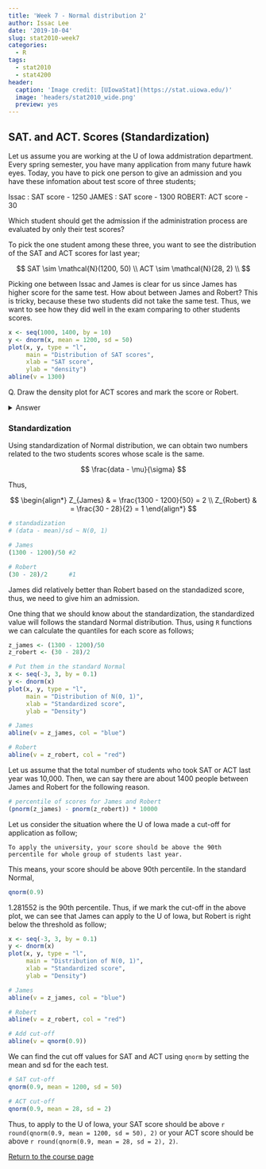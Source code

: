 ```yaml
---
title: 'Week 7 - Normal distribution 2'
author: Issac Lee
date: '2019-10-04'
slug: stat2010-week7
categories:
  - R
tags:
  - stat2010
  - stat4200
header:
  caption: 'Image credit: [UIowaStat](https://stat.uiowa.edu/)'
  image: 'headers/stat2010_wide.png'
  preview: yes
---
```


## SAT. and ACT. Scores (Standardization)

Let us assume you are working at the U of Iowa addmistration department. Every spring semester, you have many application from many future hawk eyes. Today, you have to pick one person to give an admission and you have these infomation about test score of three students;

Issac : SAT score - 1250
JAMES : SAT score - 1300
ROBERT: ACT score - 30

Which student should get the admission if the administration process are evaluated by only their test scores?

To pick the one student among these three, you want to see the distribution of the SAT and ACT scores for last year;

$$
SAT \sim \mathcal{N}(1200, 50) \\
ACT \sim \mathcal{N}(28, 2) \\
$$

Picking one between Issac and James is clear for us since James has higher score for the same test. How about between James and Robert? This is tricky, because these two students did not take the same test. Thus, we want to see how they did well in the exam comparing to other students scores.

```r
x <- seq(1000, 1400, by = 10)
y <- dnorm(x, mean = 1200, sd = 50)
plot(x, y, type = "l",
     main = "Distribution of SAT scores",
     xlab = "SAT score",
     ylab = "density")
abline(v = 1300)
```

Q. Draw the density plot for ACT scores and mark the score or Robert.

<details>
<summary>
Answer
</summary>

```r
x <- seq(22, 34, by = 0.5)
y <- dnorm(x, mean = 28, sd = 2)
plot(x, y, type = "l",
     main = "Distribution of ACT scores",
     xlab = "ACT score",
     ylab = "density")
abline(v = 30)
```

</details>

### Standardization

Using standardization of Normal distribution, we can obtain two numbers related to the two students scores whose scale is the same.

$$
\frac{data - \mu}{\sigma}
$$

Thus,

$$
\begin{align*}
Z_{James}  & = \frac{1300 - 1200}{50} = 2 \\
Z_{Robert} & = \frac{30 - 28}{2} = 1
\end{align*}
$$

```r
# standadization
# (data - mean)/sd ~ N(0, 1)

# James
(1300 - 1200)/50 #2

# Robert
(30 - 28)/2      #1
```

James did relatively better than Robert based on the standadized score, thus, we need to give him an admission.

One thing that we should know about the standardization, the standardized value will follows the standard Normal distribution. Thus, using `R` functions we can calculate the quantiles for each score as follows;

```r
z_james <- (1300 - 1200)/50
z_robert <- (30 - 28)/2

# Put them in the standard Normal
x <- seq(-3, 3, by = 0.1)
y <- dnorm(x)
plot(x, y, type = "l",
     main = "Distribution of N(0, 1)",
     xlab = "Standardized score",
     ylab = "Density")

# James
abline(v = z_james, col = "blue")

# Robert
abline(v = z_robert, col = "red")
```

Let us assume that the total number of students who took SAT or ACT last year was 10,000. Then, we can say there are about 1400 people between James and Robert for the following reason.

```r
# percentile of scores for James and Robert
(pnorm(z_james) - pnorm(z_robert)) * 10000
```

Let us consider the situation where the U of Iowa made a cut-off for application as follow;

    To apply the university, your score should be above the 90th percentile for whole group of students last year.
    
This means, your score should be above 90th percentile. In the standard Normal, 

```r
qnorm(0.9)
```

1.281552 is the 90th percentile. Thus, if we mark the cut-off in the above plot, we can see that James can apply to the U of Iowa, but Robert is right below the threshold as follow;

```r
x <- seq(-3, 3, by = 0.1)
y <- dnorm(x)
plot(x, y, type = "l",
     main = "Distribution of N(0, 1)",
     xlab = "Standardized score",
     ylab = "Density")

# James
abline(v = z_james, col = "blue")

# Robert
abline(v = z_robert, col = "red")

# Add cut-off
abline(v = qnorm(0.9))
```

We can find the cut off values for SAT and ACT using `qnorm` by setting the mean and sd for the each test.

```r
# SAT cut-off
qnorm(0.9, mean = 1200, sd = 50)

# ACT cut-off
qnorm(0.9, mean = 28, sd = 2)
```

Thus, to apply to the U of Iowa, your SAT score should be above `r round(qnorm(0.9, mean = 1200, sd = 50), 2)` or your ACT score should be above `r round(qnorm(0.9, mean = 28, sd = 2), 2)`.

<a href="https://theissaclee.com/post/stat2010/" target="_self">Return to the course page</a>



